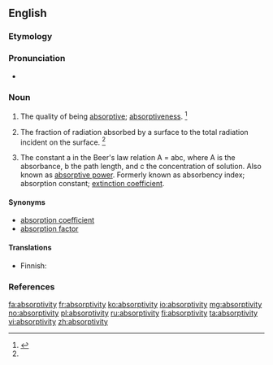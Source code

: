 ==English==

===Etymology===
{{suffix|absorptive|ity|lang=en}}

===Pronunciation===
* {{a|US}} {{IPA|æbˌsɔɹpˈtɪvə.ti/|əbˌsɔɹpˈtɪvə.ti/|lang=en}}

===Noun===
{{en-noun|absorptivities}}

# The quality of being [[absorptive]]; [[absorptiveness]]. {{defdate|First attested in the mid 19<sup>th</sup> century.}}<ref name=SOED>{{R:SOED5|page=9}}</ref>
# {{context|thermodynamics|lang=en}} The fraction of radiation absorbed by a surface to the total radiation incident on the surface. {{defdate|First attested in the mid 19<sup>th</sup> century.}}<ref name=SOED/>
# {{context|analytical chemistry|lang=en}} The constant a in the Beer's law relation A = abc, where A is the absorbance, b the path length, and c the concentration of solution. Also known as [[absorptive power]]. Formerly known as absorbency index; absorption constant; [[extinction coefficient]].

====Synonyms====
* [[absorption coefficient]]
* [[absorption factor]]

====Translations====
{{trans-top|the quality of being absorptive}}
* Finnish: {{t|fi|absorboivuus}}
{{trans-mid}}
{{trans-bottom}}
{{trans-top|constant in Beer's law}}
{{trans-mid}}
{{trans-bottom}}
{{trans-top|fraction of radiation}}
{{trans-mid}}
{{trans-bottom}}

===References===
<references/>

[[fa:absorptivity]]
[[fr:absorptivity]]
[[ko:absorptivity]]
[[io:absorptivity]]
[[mg:absorptivity]]
[[no:absorptivity]]
[[pl:absorptivity]]
[[ru:absorptivity]]
[[fi:absorptivity]]
[[ta:absorptivity]]
[[vi:absorptivity]]
[[zh:absorptivity]]